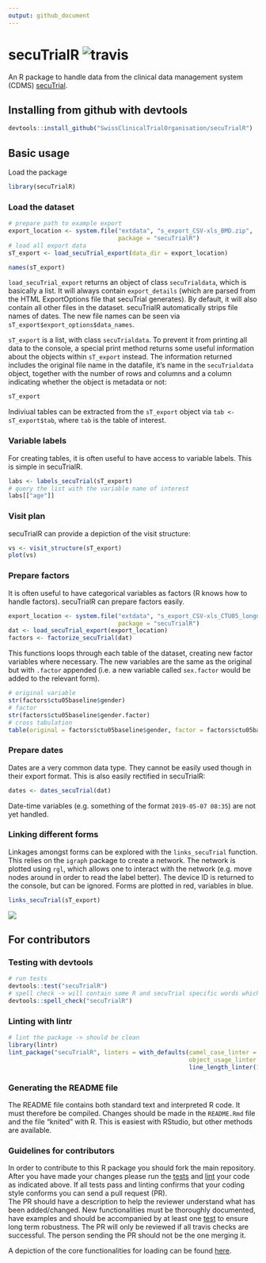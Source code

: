 ```yaml
---
output: github_document
---
```

<!-- README.md is generated from README.Rmd. Please edit that file -->


# secuTrialR ![travis](https://api.travis-ci.com/SwissClinicalTrialOrganisation/secuTrialR.svg?branch=master)

An R package to handle data from the clinical data management system (CDMS) [secuTrial](https://www.secutrial.com/en/).

## Installing from github with devtools

```r
devtools::install_github("SwissClinicalTrialOrganisation/secuTrialR")
```

## Basic usage
Load the package
```r
library(secuTrialR)
```
### Load the dataset
```r
# prepare path to example export
export_location <- system.file("extdata", "s_export_CSV-xls_BMD.zip",
                               package = "secuTrialR")
# load all export data
sT_export <- load_secuTrial_export(data_dir = export_location)

names(sT_export)
```

`load_secuTrial_export` returns an object of class `secuTrialdata`, which is basically a list. It will always contain `export_details` (which are parsed from the HTML ExportOptions file that secuTrial generates). By default, it will also contain all other files in the dataset. secuTrialR automatically strips file names of dates. The new file names can be seen via `sT_export$export_options$data_names`.
<!-- DEDICATED ACCESSOR FUNCTION FOR DATA_NAMES? might already be implemented in the print method -->

`sT_export` is a list, with class `secuTrialdata`. To prevent it from printing all data to the console, a special print method returns some useful information about the objects within `sT_export` instead. The information returned includes the original file name in the datafile, it's name in the `secuTrialdata` object, together with the number of rows and columns and a column indicating whether the object is metadata or not:
```r
sT_export
```

Indiviual tables can be extracted from the `sT_export` object via `tab <- sT_export$tab`, where `tab` is the table of interest.
<!-- accessor function? -->
<!-- print method for secuTrialoptions (metadata)? -->

### Variable labels
For creating tables, it is often useful to have access to variable labels. This is simple in secuTrialR.
```r
labs <- labels_secuTrial(sT_export)
# query the list with the variable name of interest
labs[["age"]]

```

### Visit plan
secuTrialR can provide a depiction of the visit structure:
```r
vs <- visit_structure(sT_export)
plot(vs)
```
<!-- PLOT METHOD DIRECTLY FOR secuTrialdata objects? -->
 
### Prepare factors
It is often useful to have categorical variables as factors (R knows how to handle factors). secuTrialR can prepare factors easily.
```r
export_location <- system.file("extdata", "s_export_CSV-xls_CTU05_longnames_sep_ref.zip",
                               package = "secuTrialR")
dat <- load_secuTrial_export(export_location)
factors <- factorize_secuTrial(dat)
```
This functions loops through each table of the dataset, creating new factor variables where necessary. The new variables are the same as the original but with `.factor` appended (i.e. a new variable called `sex.factor` would be added to the relevant form).

```r
# original variable
str(factors$ctu05baseline$gender)
# factor
str(factors$ctu05baseline$gender.factor)
# cross tabulation
table(original = factors$ctu05baseline$gender, factor = factors$ctu05baseline$gender.factor)
```


### Prepare dates
Dates are a very common data type. They cannot be easily used though in their export format. This is also easily rectified in secuTrialR:

```r
dates <- dates_secuTrial(dat)
```
Date-time variables (e.g. something of the format `2019-05-07 08:35`) are not yet handled.

### Linking different forms

Linkages amongst forms can be explored with the `links_secuTrial` function. This relies on the `igraph` package to create a network. The network is plotted using `rgl`, which allows one to interact with the network (e.g. move nodes around in order to read the label better). The device ID is returned to the console, but can be ignored. Forms are plotted in red, variables in blue.

```r
links_secuTrial(sT_export)

```
![](inst/extdata/map.png)
<!-- Figure has to be generated outside of the Rmd file - resize the window and select view/"fit to screen", export it to a PDF and then convert it to a PNG -->


## For contributors
### Testing with devtools

```r
# run tests
devtools::test("secuTrialR")
# spell check -> will contain some R and secuTrial specific words which is fine
devtools::spell_check("secuTrialR")
```

### Linting with lintr

```r
# lint the package -> should be clean
library(lintr)
lint_package("secuTrialR", linters = with_defaults(camel_case_linter = NULL,
                                                   object_usage_linter = NULL,
                                                   line_length_linter(125)))
```

### Generating the README file

The README file contains both standard text and interpreted R code. It must therefore be compiled. Changes should be made in the `README.Rmd` file and the file "knited" with R. This is easiest with RStudio, but other methods are available.

### Guidelines for contributors

In order to contribute to this R package you should fork the main repository.
After you have made your changes please run the 
[tests](README.md#testing-with-devtools)
and 
[lint](README.md#linting-with-lintr) your code as 
indicated above. If all tests pass and linting confirms that your 
coding style conforms you can send a pull request (PR).  
The PR should have a description to help the reviewer understand what has been 
added/changed. New functionalities must be thoroughly documented, have examples 
and should be accompanied by at least one [test](tests/testthat/) to ensure long term 
robustness. The PR will only be reviewed if all travis checks are successful. 
The person sending the PR should not be the one merging it.

A depiction of the core functionalities for loading can be found [here](inst/extdata/secuTrialR.png).
